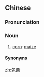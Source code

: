 ==Chinese==
{{zh-forms}}

===Pronunciation===
{{zh-pron
|m=bāosù
|c=baau1 suk1
|h=pfs=pâu-siuk;gd=bau1 xiug5
|cat=n
}}

===Noun===
{{zh-noun}}

# {{lb|zh|chiefly|Cantonese|Hakka}} [[corn]]; [[maize]]

====Synonyms====
{{zh-dial|玉米}}

{{zh-cat|Grains|Vegetables}}

[[zh:包粟]]